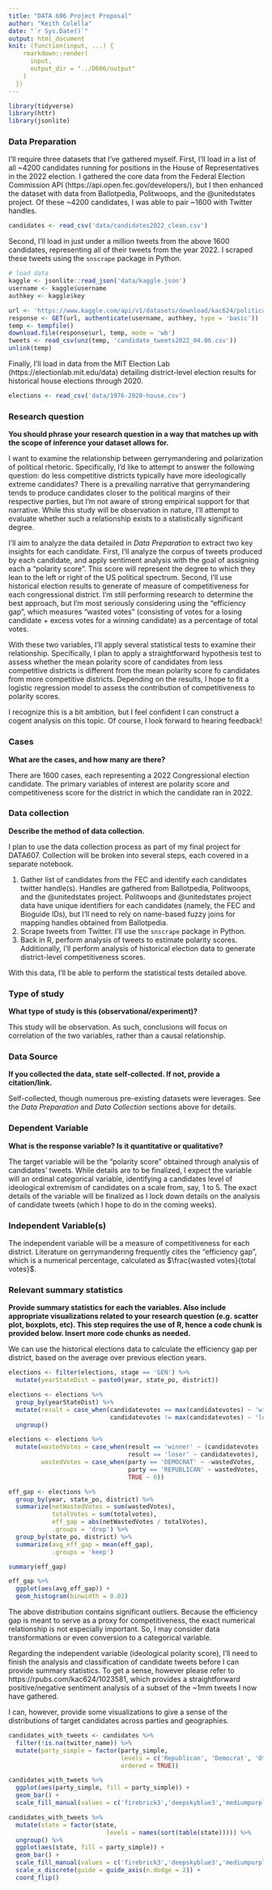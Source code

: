```yaml
---
title: "DATA 606 Project Proposal"
author: "Keith Colella"
date: "`r Sys.Date()`"
output: html_document
knit: (function(input, ...) {
    rmarkdown::render(
      input,
      output_dir = "../D606/output"
    )
  })
---
```


```r
library(tidyverse)
library(httr)
library(jsonlite)
```

### Data Preparation

I'll require three datasets that I've gathered myself. First, I'll load in a list of all ~4200 candidates running for positions in the House of Representatives in the 2022 election. I gathered the core data from the Federal Election Commission API (https://api.open.fec.gov/developers/), but I then enhanced the dataset with data from Ballotpedia, Politwoops, and the @unitedstates project. Of these ~4200 candidates, I was able to pair ~1600 with Twitter handles.

```r
candidates <- read_csv('data/candidates2022_clean.csv')
```

Second, I'll load in just under a million tweets from the above 1600 candidates, representing all of their tweets from the year 2022. I scraped these tweets using the `snscrape` package in Python.

```r
# load data
kaggle <- jsonlite::read_json('data/kaggle.json')
username <- kaggle$username
authkey <- kaggle$key

url <- 'https://www.kaggle.com/api/v1/datasets/download/kac624/politicaltweets/candidate_tweets2022_04.06.csv'
response <- GET(url, authenticate(username, authkey, type = 'basic'))
temp <- tempfile()
download.file(response$url, temp, mode = 'wb')
tweets <- read_csv(unz(temp, 'candidate_tweets2022_04.06.csv'))
unlink(temp)
```

Finally, I'll load in data from the MIT Election Lab (https://electionlab.mit.edu/data) detailing district-level election results for historical house elections through 2020.

```r
elections <- read_csv('data/1976-2020-house.csv')
```


### Research question 

**You should phrase your research question in a way that matches up with the scope of inference your dataset allows for.**

I want to examine the relationship between gerrymandering and polarization of political rhetoric. Specifically, I'd like to attempt to answer the following question: do less competitive districts typically have more ideologically extreme candidates? There is a prevailing narrative that gerrymandering tends to produce candidates closer to the political margins of their respective parties, but I'm not aware of strong empirical support for that narrative. While this study will be observation in nature, I'll attempt to evaluate whether such a relationship exists to a statistically significant degree.

I'll aim to analyze the data detailed in *Data Preparation* to extract two key insights for each candidate. First, I'll analyze the corpus of tweets produced by each candidate, and apply sentiment analysis with the goal of assigning each a "polarity score". This score will represent the degree to which they lean to the left or right of the US political spectrum. Second, I'll use historical election results to generate of measure of competitiveness for each congressional district. I'm still performing research to determine the best approach, but I'm most seriously considering using the "efficiency gap", which measures "wasted votes" (consisting of votes for a losing candidate + excess votes for a winning candidate) as a percentage of total votes.

With these two variables, I'll apply several statistical tests to examine their relationship. Specifically, I plan to apply a straightforward hypothesis test to assess whether the mean polarity score of candidates from less competitive districts is different from the mean polarity score fo candidates from more competitive districts. Depending on the results, I hope to fit a logistic regression model to assess the contribution of competitiveness to polarity scores.

I recognize this is a bit ambition, but I feel confident I can construct a cogent analysis on this topic. Of course, I look forward to hearing feedback!

### Cases 

**What are the cases, and how many are there?**

There are 1600 cases, each representing a 2022 Congressional election candidate. The primary variables of interest are polarity score and competitiveness score for the district in which the candidate ran in 2022.

### Data collection 

**Describe the method of data collection.**

I plan to use the data collection process as part of my final project for DATA607. Collection will be broken into several steps, each covered in a separate notebook.

1. Gather list of candidates from the FEC and identify each candidates twitter handle(s). Handles are gathered from Ballotpedia, Politwoops, and the @unitedstates project. Politwoops and @unitedstates project data have unique identifiers for each candidates (namely, the FEC and Bioguide IDs), but I'll need to rely on name-based fuzzy joins for mapping handles obtained from Ballotpedia.  
2. Scrape tweets from Twitter. I'll use the `snscrape` package in Python.  
3. Back in R, perform analysis of tweets to estimate polarity scores. Additionally, I'll perform analysis of historical election data to generate district-level competitiveness scores.

With this data, I'll be able to perform the statistical tests detailed above.

### Type of study 

**What type of study is this (observational/experiment)?**

This study will be observation. As such, conclusions will focus on correlation of the two variables, rather than a causal relationship.

### Data Source 

**If you collected the data, state self-collected. If not, provide a citation/link.**

Self-collected, though numerous pre-existing datasets were leverages. See the *Data Preparation* and *Data Collection* sections above for details.  

### Dependent Variable

**What is the response variable? Is it quantitative or qualitative?**

The target variable will be the "polarity score" obtained through analysis of candidates' tweets. While details are to be finalized, I expect the variable will an ordinal categorical variable, identifying a candidates level of ideological extremism of candidates on a scale from, say, 1 to 5. The exact details of the variable will be finalized as I lock down details on the analysis of candidate tweets (which I hope to do in the coming weeks).

### Independent Variable(s)

The independent variable will be a measure of competitiveness for each district. Literature on gerrymandering frequently cites the "efficiency gap", which is a numerical percentage, calculated as $\frac{wasted votes}{total votes}$.

### Relevant summary statistics 

**Provide summary statistics for each the variables. Also include appropriate visualizations related to your research question (e.g. scatter plot, boxplots, etc). This step requires the use of R, hence a code chunk is provided below. Insert more code chunks as needed.**

We can use the historical elections data to calculate the efficiency gap per district, based on the average over previous election years.

```r
elections <- filter(elections, stage == 'GEN') %>%
  mutate(yearStateDist = paste0(year, state_po, district))

elections <- elections %>% 
  group_by(yearStateDist) %>% 
  mutate(result = case_when(candidatevotes == max(candidatevotes) ~ 'winner',
                            candidatevotes != max(candidatevotes) ~ 'loser')) %>%
  ungroup()

elections <- elections %>%
  mutate(wastedVotes = case_when(result == 'winner' ~ (candidatevotes - (totalvotes %/% 2)),
                                 result == 'loser' ~ candidatevotes),
         wastedVotes = case_when(party == 'DEMOCRAT' ~ -wastedVotes,
                                 party == 'REPUBLICAN' ~ wastedVotes,
                                 TRUE ~ 0))

eff_gap <- elections %>%
  group_by(year, state_po, district) %>%
  summarize(netWastedVotes = sum(wastedVotes),
            totalVotes = sum(totalvotes),
            eff_gap = abs(netWastedVotes / totalVotes),
            .groups = 'drop') %>%
  group_by(state_po, district) %>%
  summarize(avg_eff_gap = mean(eff_gap),
            .groups = 'keep')

summary(eff_gap)

eff_gap %>% 
  ggplot(aes(avg_eff_gap)) +
  geom_histogram(binwidth = 0.02)
```

The above distribution contains significant outliers. Because the efficiency gap is meant to serve as a proxy for competitiveness, the exact numerical relationship is not especially important. So, I may consider data transformations or even conversion to a categorical variable.

Regarding the independent variable (ideological polarity score), I'll need to finish the analysis and classification of candidate tweets before I can provide summary statistics. To get a sense, however please refer to https://rpubs.com/kac624/1023581, which provides a straightforward positive/negative sentiment analysis of a subset of the ~1mm tweets I now have gathered.

I can, however, provide some visualizations to give a sense of the distributions of target candidates across parties and geographies.

```r
candidates_with_tweets <- candidates %>%
  filter(!is.na(twitter_name)) %>%
  mutate(party_simple = factor(party_simple, 
                               levels = c('Republican', 'Democrat', 'Other'),
                               ordered = TRUE))

candidates_with_tweets %>%
  ggplot(aes(party_simple, fill = party_simple)) +
  geom_bar() +
  scale_fill_manual(values = c('firebrick3','deepskyblue3','mediumpurple'))

candidates_with_tweets %>%
  mutate(state = factor(state, 
                           levels = names(sort(table(state))))) %>%
  ungroup() %>%
  ggplot(aes(state, fill = party_simple)) +
  geom_bar() +
  scale_fill_manual(values = c('firebrick3','deepskyblue3','mediumpurple')) +
  scale_x_discrete(guide = guide_axis(n.dodge = 2)) +
  coord_flip()
```

